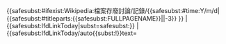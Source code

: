 {{<includeonly>safe</includeonly>subst:#ifexist:Wikipedia:檔案存廢討論/記錄/{{<includeonly>safe</includeonly>subst:#time:Y/m/d|{{<includeonly>safe</includeonly>subst:#titleparts:{{<includeonly>safe</includeonly>subst:FULLPAGENAME}}||-3}} }}
| </span>{{<includeonly>safe</includeonly>subst:IfdLinkToday|subst=safesubst:}}<span>
| {{<includeonly>safe</includeonly>subst:IfdLinkToday/auto{{<includeonly></includeonly>subst:!}}text=</span>{{IfdLinkToday|subst=}}<span style="display:none">}}
}}